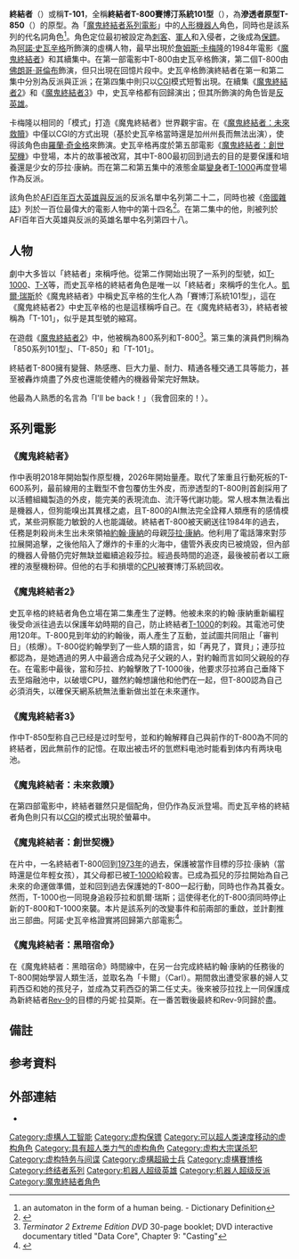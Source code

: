 {{noteTA
|G1=Show
|G2=Movie
|1=zh-cn:终结者;zh-tw:終結者;zh-hk:殲滅者;
|2=zh-tw:賽博汀;zh-hk:西伯汀;
}}
{{refimprove|time=2014-04-15T01:10:01+00:00}}
{{Infobox character
| colour     = black
| color text = lightgrey
| name       = 終結者
| image      = [[File:Terminator-2-judgement-day.jpg|250px]]
| caption    = 由[[阿諾·史瓦辛格|阿諾·史瓦辛格]]於《[[魔鬼終結者2|魔鬼終結者2]]》飾演的T-800拿著[[溫徹斯特步槍|溫徹斯特步槍]]
| first      = 《[[魔鬼終結者|魔鬼終結者]]》
| last       = 《[[魔鬼終結者：黑暗宿命|魔鬼終結者：黑暗宿命]]》
| portrayer  = [[阿諾·史瓦辛格|阿諾·史瓦辛格]]（1984，1991，2003，2015，2019）<br />'''替身演員'''：<br />[[羅蘭·奇金格|羅蘭·奇金格]]（2009）<br />布雷特·阿扎爾（2015，2019）<ref>{{citation|url=http://www.businessinsider.com/terminator-genisys-arnold-schwarzenegger-body-double-2015-6|title=Meet the bodybuilder who plays Arnold Schwarzenegger's body double in 'Terminator Genisys'|publisher=Business Insider|last=Acuna|first=Kirsten|date=June 27, 2015|accessdate=2019-09-27|archive-date=2019-07-22|archive-url=https://web.archive.org/web/20190722061948/https://www.businessinsider.com/terminator-genisys-arnold-schwarzenegger-body-double-2015-6|dead-url=no}}</ref>
| creator    = [[詹姆斯·卡梅隆|詹姆斯·卡梅隆]] & [[蓋爾·安妮·赫德|蓋爾·安妮·赫德]]
| series     = [[魔鬼終結者系列電影|魔鬼終結者]]
| lbl22      = 型號
| data22     = 魔鬼終結者800系列101型（1984，1991，2009，2015，2019）<br />魔鬼終結者850系列101型（2003）      
| alias      = 巴布叔叔（Uncle Bob）<br />守-{護}-者（Guardian）<br />老爹（Pops）<br />卡爾（Carl）
| lbl21      = 製造者
| data21     = [[天網_(魔鬼終結者)|天網]]
}}
'''終結者'''（{{lang-en|Terminator}}）或稱'''T-101'''，全稱'''終結者T-800賽博汀系統101型'''（{{lang-en|Terminator T-800 Cyberdyne Systems Model 101}}），為'''滲透者原型T-850'''（{{lang-en|Resistance Infiltrator Prototype T-850 Model}}）的原型。為「[[魔鬼終結者系列電影|魔鬼終結者系列電影]]」中的[[人形機器人|人形機器人]]角色，同時也是該系列的代名詞角色<ref>an automaton in the form of a human being. - Dictionary Definition</ref>。角色定位最初被設定為[[刺客|刺客]]、[[軍人|軍人]]和入侵者，之後成為[[保鏢|保鏢]]。為[[阿諾·史瓦辛格|阿諾·史瓦辛格]]所飾演的虛構人物，最早出現於[[詹姆斯·卡梅隆|詹姆斯·卡梅隆]]的1984年電影《[[魔鬼終結者|魔鬼終結者]]》和其續集中。在第一部電影中T-800由史瓦辛格飾演，第二個T-800由[[佛朗哥·哥倫布|佛朗哥·哥倫布]]飾演，但只出現在回憶片段中。史瓦辛格飾演終結者在第一和第二集中分別為反派與正派；在第四集中則只以[[電腦生成圖像|CGI]]模式短暫出現。在續集《[[魔鬼終結者2|魔鬼終結者2]]》和《[[魔鬼終結者3|魔鬼終結者3]]》中，史瓦辛格都有回歸演出；但其所飾演的角色皆是[[反英雄|反英雄]]。

卡梅隆以相同的「模式」打造《魔鬼終結者》世界觀宇宙。在《[[魔鬼終結者：未來救贖|魔鬼終結者：未來救贖]]》中僅以CGI的方式出現（基於史瓦辛格當時還是加州州長而無法出演），使得該角色由[[羅蘭·奇金格|羅蘭·奇金格]]來飾演。史瓦辛格再度於第五部電影《[[魔鬼終結者：創世契機|魔鬼終結者：創世契機]]》中登場，本片的故事被改寫，其中T-800最初回到過去的目的是要保護和培養還是少女的莎拉·康納。而在第二和第五集中的液態金屬[[變身|變身]]者[[T-1000|T-1000]]再度登場作為反派。

該角色於[[AFI百年百大英雄與反派|AFI百年百大英雄與反派]]的反派名單中名列第二十二，同時也被《[[帝國雜誌|帝國雜誌]]》列於一百位最偉大的電影人物中的第十四名<ref name=afi>{{Cite web |url=http://www.afi.com/tvevents/100years/handv.aspx |title=AFI's 100 Years... 100 Heroes and Villains |access-date=2015-03-02 |archive-date=2007-05-07 |archive-url=https://web.archive.org/web/20070507035737/http://www.afi.com/tvevents/100years/handv.aspx |dead-url=no }}</ref>。在第二集中的他，則被列於AFI百年百大英雄與反派的英雄名單中名列第四十八。

==人物==
劇中大多皆以「終結者」來稱呼他。從第二作開始出現了一系列的型號，如[[T-1000|T-1000]]、[[T-X|T-X]]等，而史瓦辛格的終結者角色是唯一以「終結者」來稱呼的生化人。[[凱爾·瑞斯|凱爾·瑞斯]]於《魔鬼終結者》中稱史瓦辛格的生化人為「賽博汀系統101型」，這在《魔鬼終結者2》中史瓦辛格的也是這樣稱呼自己。在《魔鬼終結者3》，終結者被稱為「T-101」，似乎是其型號的縮寫。

在遊戲《[[魔鬼終結者2_(遊戲)|魔鬼終結者2]]》中，他被稱為800系列和T-800<ref>''Terminator 2 Extreme Edition DVD'' 30-page booklet; DVD interactive documentary titled "Data Core", Chapter 9: "Casting"</ref>。第三集的演員們則稱為「850系列101型」、「T-850」和「T-101」。

終結者T-800擁有變聲、熱感應、巨大力量、耐力、精通各種交通工具等能力，甚至被轟炸燒盡了外皮也還能使體內的機器骨架完好無缺。

他最為人熟悉的名言為「I'll be back！」（我會回來的！）。

==系列電影==
===《魔鬼終結者》===
作中表明2018年開始製作原型機，2026年開始量產。取代了笨重且行動死板的T-600系列，最前線用的主戰型不會包覆仿生外皮，而滲透型的T-800則首創採用了以活體組織製造的外皮，能完美的表現流血、流汗等代謝功能。常人根本無法看出是機器人，但狗能嗅出其異樣之處，且T-800的AI無法完全詮釋人類應有的感情模式，某些洞察能力敏銳的人也能識破。終結者T-800被天網送往1984年的過去，任務是刺殺尚未生出未來領袖[[約翰·康納|約翰·康納]]的母親[[莎拉·康納|莎拉·康納]]。他利用了電話簿來對莎拉展開追擊，之後他陷入了爆炸的卡車的火海中，儘管外表皮肉已被燒毀，但內部的機器人骨骼仍完好無缺並繼續追殺莎拉。經過長時間的追逐，最後被前者以工廠裡的液壓機粉碎。但他的右手和損壞的[[中央處理器|CPU]]被賽博汀系統回收。

===《魔鬼終結者2》===
史瓦辛格的終結者角色立場在第二集產生了逆轉。他被未來的約翰·康納重新編程後受命派往過去以保護年幼時期的自己，防止終結者[[T-1000|T-1000]]的刺殺。其電池可使用120年。T-800見到年幼的約翰後，兩人產生了互動，並試圖共同阻止「審判日」（核爆）。T-800從約翰學到了一些人類的語言，如「再見了，寶貝」{{notetag|電影版和導演剪輯版中的設定有所區別，前者中直接說可以不斷學習而更像人類，後者則說雖然能夠學習但天網已經在派任務時將電腦設為「唯讀」，必須動手術打開頭蓋改變設定<ref>[http://v.youku.com/v_show/id_XNTEyMjU2NjI0.html 终结者2版本比较]</ref>。}}；連莎拉都認為，是她遇過的男人中最適合成為兒子父親的人，對約翰而言如同父親般的存在。在電影中最後，當和莎拉、約翰擊敗了T-1000後，他要求莎拉將自己垂降下去至熔融池中，以破壞CPU，雖然約翰想讓他和他們在一起，但T-800認為自己必須消失，以確保天網系統無法重新做出並在未來運作。

===《魔鬼終結者3》===
作中T-850型称自己已经是过时型号，並和約翰解釋自己與前作的T-800為不同的終結者，因此無前作的記憶。在取出被击坏的氫燃料电池时能看到体内有两块电池。

===《魔鬼終結者：未來救贖》===
在第四部電影中，終結者雖然只是個配角，但仍作為反派登場。而史瓦辛格的終結者角色則只有以[[電腦生成圖像|CGI]]的模式出現於螢幕中。

===《魔鬼終結者：創世契機》===
在片中，一名終結者T-800回到[[1973年|1973年]]的過去，保護被當作目標的莎拉·康納（當時還是位年輕女孩），其父母都已被[[T-1000|T-1000]]給殺害。已成為孤兒的莎拉開始為自己未來的命運做準備，並和回到過去保護她的T-800一起行動，同時也作為其養女。然而，T-1000也一同現身追殺莎拉和凱爾·瑞斯；這使得老化的T-800須同時停止新的T-800和T-1000來襲。本片是該系列的改變事件和前兩部的重啟，並計劃推出三部曲。阿諾·史瓦辛格證實將回歸第六部電影<ref>{{Cite web |url=http://www.theguardian.com/film/2015/feb/26/arnold-schwarzenegger-terminator-sequel |title=存档副本 |access-date=2015-03-02 |archive-date=2020-11-08 |archive-url=https://web.archive.org/web/20201108134554/https://www.theguardian.com/film/2015/feb/26/arnold-schwarzenegger-terminator-sequel |dead-url=no }}</ref>。

===《魔鬼終結者：黑暗宿命》===
在《魔鬼終結者：黑暗宿命》時間線中，在另一台完成終結約翰·康納的任務後的T-800開始學習人類生活，並取名為「卡爾」（Carl）。期間救出遭受家暴的婦人艾莉西亞和她的孩兒子，並成為艾莉西亞的第二任丈夫。後來被莎拉找上一同保護成為新終結者[[Rev-9|Rev-9]]的目標的丹妮·拉莫斯。在一番苦戰後最終和Rev-9同歸於盡。

==備註==
<div class="references-small">
{{notefoot}}
</div>

== 参考資料 ==
{{reflist}}

== 外部連結 ==
* {{imdb character|0000931}}

{{魔鬼終結者}}
{{DEFAULTSORT:Terminator (Character)}}
[[Category:虛構人工智能|Category:虛構人工智能]]
[[Category:虚构保镖|Category:虚构保镖]]
[[Category:可以超人类速度移动的虚构角色|Category:可以超人类速度移动的虚构角色]]
[[Category:具有超人类力气的虚构角色|Category:具有超人类力气的虚构角色]]
[[Category:虚构大宗谋杀犯|Category:虚构大宗谋杀犯]]
[[Category:虚构特务与间谍|Category:虚构特务与间谍]]
[[Category:虛構超級士兵|Category:虛構超級士兵]]
[[Category:虛構賽博格|Category:虛構賽博格]]
[[Category:终结者系列|Category:终结者系列]]
[[Category:机器人超级英雄|Category:机器人超级英雄]]
[[Category:机器人超级反派|Category:机器人超级反派]]
[[Category:魔鬼終結者角色|Category:魔鬼終結者角色]]